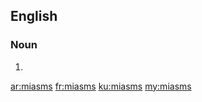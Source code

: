 ==English==

===Noun===
{{head|en|plural}}

# {{plural of|miasm|lang=en}}

[[ar:miasms]]
[[fr:miasms]]
[[ku:miasms]]
[[my:miasms]]
